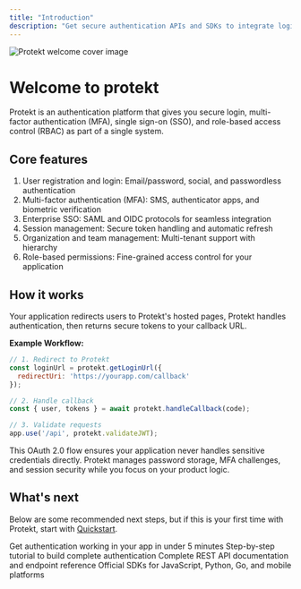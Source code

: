 ```yaml
---
title: "Introduction"
description: "Get secure authentication APIs and SDKs to integrate login, MFA, SSO and RBAC into your app in minutes."
---
```


<Frame>
<img src="/images/protekt intro.png" alt="Protekt welcome cover image" className="rounded-lg shadow-lg" />
</Frame>

# Welcome to protekt

Protekt is an authentication platform that gives you secure login, multi-factor authentication (MFA), single sign-on (SSO), and role-based access control (RBAC) as part of a single system. 
## Core features

1. User registration and login: Email/password, social, and passwordless authentication
2. Multi-factor authentication (MFA): SMS, authenticator apps, and biometric verification
3. Enterprise SSO: SAML and OIDC protocols for seamless integration
4. Session management: Secure token handling and automatic refresh
5. Organization and team management: Multi-tenant support with hierarchy
6. Role-based permissions: Fine-grained access control for your application


## How it works

Your application redirects users to Protekt's hosted pages, Protekt handles authentication, then returns secure tokens to your callback URL.

**Example Workflow:**

```javascript server.js
// 1. Redirect to Protekt
const loginUrl = protekt.getLoginUrl({
  redirectUri: 'https://yourapp.com/callback'
});

// 2. Handle callback
const { user, tokens } = await protekt.handleCallback(code);

// 3. Validate requests
app.use('/api', protekt.validateJWT);
```

This OAuth 2.0 flow ensures your application never handles sensitive credentials directly. Protekt manages password storage, MFA challenges, and session security while you focus on your product logic.


## What's next

Below are some recommended next steps, but if this is your first time with Protekt, start with [Quickstart](getting-started/quickstart).

<CardGroup cols={2}>
  <Card
    title="Quickstart"
    icon="rocket"
    href="getting-started/quickstart"
  >
    Get authentication working in your app in under 5 minutes
  </Card>
  <Card
    title="Tutorials"
    icon="book-open"
    href="/tutorials/first-integration"
  >
    Step-by-step tutorial to build complete authentication
  </Card>
  <Card
    title="API Reference"
    icon="code"
    href="/reference/api-overview"
  >
    Complete REST API documentation and endpoint reference
  </Card>
  <Card
    title="SDK Libraries"
    icon="box"
    href="/sdks/javascript"
  >
    Official SDKs for JavaScript, Python, Go, and mobile platforms
  </Card>
</CardGroup>